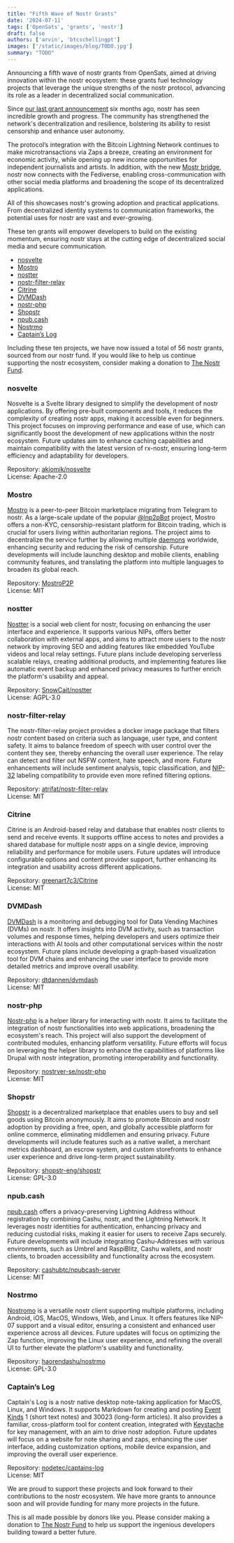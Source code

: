 ```yaml
---
title: "Fifth Wave of Nostr Grants"
date: '2024-07-11'
tags: ['OpenSats', 'grants', 'nostr']
draft: false
authors: ['arvin', 'btcschellingpt']
images: ['/static/images/blog/TODO.jpg']
summary: "TODO"
---
```


Announcing a fifth wave of nostr grants from OpenSats, aimed at driving
innovation within the nostr ecosystem: these grants fuel technology projects
that leverage the unique strengths of the nostr protocol, advancing its role as
a leader in decentralized social communication.

Since [our last grant announcement](/blog/nostr-grants-december-2023) six months
ago, nostr has seen incredible growth and progress. The community has
strengthened the network's decentralization and resilience, bolstering its
ability to resist censorship and enhance user autonomy.

The protocol’s integration with the Bitcoin Lightning Network continues to make
microtransactions via Zaps a breeze, creating an environment for economic
activity, while opening up new income opportunities for independent journalists
and artists. In addition, with the new [Mostr
bridge](https://soapbox.pub/blog/mostr-fediverse-nostr-bridge/), nostr now
connects with the Fediverse, enabling cross-communication with other social
media platforms and broadening the scope of its decentralized applications.

All of this showcases nostr's growing adoption and practical applications. From
decentralized identity systems to communication frameworks, the potential uses
for nostr are vast and ever-growing.

These ten grants will empower developers to build on the existing momentum,
ensuring nostr stays at the cutting edge of decentralized social media and
secure communication.

- [nosvelte](#nosvelte)
- [Mostro](#mostro)
- [nostter](#nostter)
- [nostr-filter-relay](#nostr-filter-relay)
- [Citrine](#citrine)
- [DVMDash](#dvmdash)
- [nostr-php](#nostr-php)
- [Shopstr](#shopstr)
- [npub.cash](#npubcash)
- [Nostrmo](#nostrmo)
- [Captain’s Log](#captains-log)

Including these ten projects, we have now issued a total of 56 nostr grants,
sourced from our nostr fund. If you would like to help us continue supporting
the nostr ecosystem, consider making a donation to [The Nostr
Fund](/funds/nostr).

<center>
    <DonateToNostrFundButton/>
</center>

### nosvelte

Nosvelte is a Svelte library designed to simplify the development of nostr
applications. By offering pre-built components and tools, it reduces the
complexity of creating nostr apps, making it accessible even for beginners. This
project focuses on improving performance and ease of use, which can
significantly boost the development of new applications within the nostr
ecosystem. Future updates aim to enhance caching capabilities and maintain
compatibility with the latest version of rx-nostr, ensuring long-term efficiency
and adaptability for developers.

Repository: [akiomik/nosvelte](https://github.com/akiomik/nosvelte)  
License: Apache-2.0

### Mostro

[Mostro](https://mostro.network/) is a peer-to-peer Bitcoin marketplace
migrating from Telegram to nostr. As a large-scale update of the popular
[@lnp2pBot](https://github.com/lnp2pBot) project, Mostro offers a non-KYC,
censorship-resistant platform for Bitcoin trading, which is crucial for users
living within authoritarian regions. The project aims to decentralize the
service further by allowing multiple
[daemons](https://en.wikipedia.org/wiki/Daemon_(computing)) worldwide, enhancing
security and reducing the risk of censorship. Future developments will include
launching desktop and mobile clients, enabling community features, and
translating the platform into multiple languages to broaden its global reach.

Repository: [MostroP2P](https://github.com/MostroP2P)  
License: MIT

### nostter

[Nostter](https://nostter.app/) is a social web client for nostr, focusing on
enhancing the user interface and experience. It supports various NIPs, offers
better collaboration with external apps, and aims to attract more users to the
nostr network by improving SEO and adding features like embedded YouTube videos
and local relay settings. Future plans include developing serverless scalable
relays, creating additional products, and implementing features like automatic
event backup and enhanced privacy measures to further enrich the platform's
usability and appeal.

Repository: [SnowCait/nostter](https://github.com/SnowCait/nostter)  
License: AGPL-3.0

### nostr-filter-relay

The nostr-filter-relay project provides a docker image package that filters
nostr content based on criteria such as language, user type, and content safety.
It aims to balance freedom of speech with user control over the content they
see, thereby enhancing the overall user experience. The relay can detect and
filter out NSFW content, hate speech, and more. Future enhancements will include
sentiment analysis, topic classification, and
[NIP-32](https://nostr-nips.com/nip-32) labeling compatibility to provide even
more refined filtering options.

Repository: [atrifat/nostr-filter-relay](https://github.com/atrifat/nostr-filter-relay)  
License: MIT

### Citrine

Citrine is an Android-based relay and database that enables nostr clients to
send and receive events. It supports offline access to notes and provides a
shared database for multiple nostr apps on a single device, improving
reliability and performance for mobile users. Future updates will introduce
configurable options and content provider support, further enhancing its
integration and usability across different applications.

Repository: [greenart7c3/Citrine](https://github.com/greenart7c3/Citrine)  
License: MIT

### DVMDash

[DVMDash](https://dvmdash.live/) is a monitoring and debugging tool for Data
Vending Machines (DVMs) on nostr. It offers insights into DVM activity, such as
transaction volumes and response times, helping developers and users optimize
their interactions with AI tools and other computational services within the
nostr ecosystem. Future plans include developing a graph-based visualization
tool for DVM chains and enhancing the user interface to provide more detailed
metrics and improve overall usability.

Repository: [dtdannen/dvmdash](https://github.com/dtdannen/dvmdash)  
License: MIT

### nostr-php

[Nostr-php](https://nostr-php.dev/) is a helper library for interacting with
nostr. It aims to facilitate the integration of nostr functionalities into web
applications, broadening the ecosystem's reach. This project will also support
the development of contributed modules, enhancing platform versatility. Future
efforts will focus on leveraging the helper library to enhance the capabilities
of platforms like Drupal with nostr integration, promoting interoperability and
functionality.

Repository: [nostrver-se/nostr-php](https://github.com/nostrver-se/nostr-php)  
License: MIT

### Shopstr

[Shopstr](https://shopstr.store/) is a decentralized marketplace that enables
users to buy and sell goods using Bitcoin anonymously. It aims to promote
Bitcoin and nostr adoption by providing a free, open, and globally accessible
platform for online commerce, eliminating middlemen and ensuring privacy. Future
developments will include features such as a native wallet, a merchant metrics
dashboard, an escrow system, and custom storefronts to enhance user experience
and drive long-term project sustainability.

Repository: [shopstr-eng/shopstr](https://github.com/shopstr-eng/shopstr)  
License: GPL-3.0

### npub.cash

[npub.cash](https://npub.cash/) offers a privacy-preserving Lightning Address
without registration by combining Cashu, nostr, and the Lightning Network. It
leverages nostr identities for authentication, enhancing privacy and reducing
custodial risks, making it easier for users to receive Zaps securely. Future
developments will include integrating Cashu-Addresses with various environments,
such as Umbrel and RaspiBlitz, Cashu wallets, and nostr clients, to broaden
accessibility and functionality across the ecosystem.

Repository: [cashubtc/npubcash-server](https://github.com/cashubtc/npubcash-server)  
License: MIT

### Nostrmo

[Nostromo](https://github.com/haorendashu/nostrmo_faq/blob/main/README.md#nostrmo-faq)
is a versatile nostr client supporting multiple platforms, including Android,
iOS, MacOS, Windows, Web, and Linux. It offers features like NIP-07 support and
a visual editor, ensuring a consistent and enhanced user experience across all
devices. Future updates will focus on optimizing the Zap function, improving the
Linux user experience, and refining the overall UI to further elevate the
platform's usability and functionality.

Repository: [haorendashu/nostrmo](https://github.com/haorendashu/nostrmo)  
License: GPL-3.0

### Captain’s Log

Captain's Log is a nostr native desktop note-taking application for MacOS,
Linux, and Windows. It supports Markdown for creating and posting [Event
Kinds](https://github.com/nostr-protocol/nips?tab=readme-ov-file#event-kinds) 1
(short text notes) and 30023 (long-form articles). It also provides a familiar,
cross-platform tool for content creation, integrated with
[Keystache](https://github.com/Resolvr-io/Keystache) for key management, with an
aim to drive nostr adoption​. Future updates will focus on a website for note
sharing and zaps, enhancing the user interface, adding customization options,
mobile device expansion, and improving the overall user experience.

Repository: [nodetec/captains-log](https://github.com/nodetec/captains-log)  
License: MIT

We are proud to support these projects and look forward to their contributions
to the nostr ecosystem. We have more grants to announce soon and will provide
funding for many more projects in the future.

This is all made possible by donors like you. Please consider making a donation
to [The Nostr Fund](/funds/nostr) to help us support the ingenious developers
building toward a better future.

<center>
    <DonateToNostrFundButton/>
</center>
